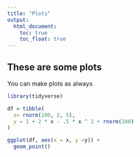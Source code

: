```yaml
---
title: "Plots"
output: 
  html_document:
    toc: true
    toc_float: true
---
```


## These are some plots

You can make plots as always

```r
library(tidyverse)

df = tibble(
  x= rnorm(100, 2, 5),
  y = 1 + 2 * x - .5 * x ^ 2 + rnorm(100)
)

ggplot(df, aes(x = x, y =y)) +
  geom_point()
```

